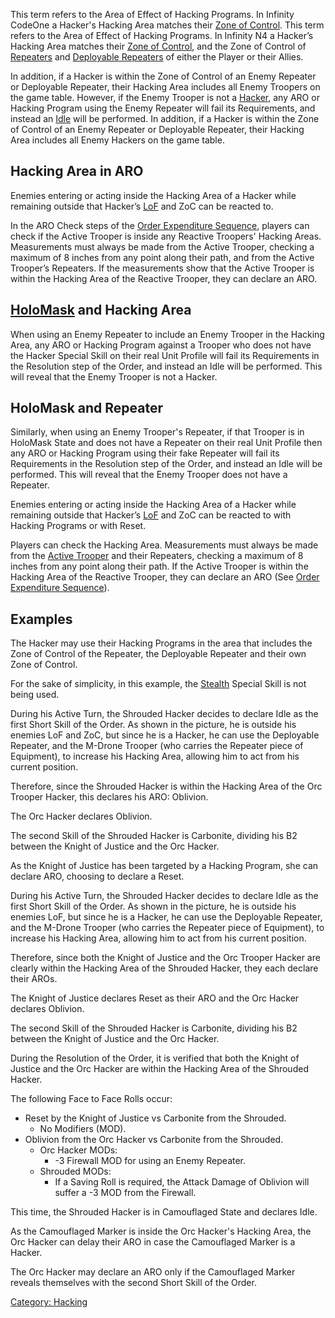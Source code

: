 {{section-hacking}}


{{c1}}
This term refers to the Area of Effect of Hacking Programs. In Infinity CodeOne a Hacker's Hacking Area matches their [[Zone of Control]]. 
{{c1end}}
{{n4}}
This term refers to the Area of Effect of Hacking Programs. In Infinity N4 a Hacker’s Hacking Area matches their [[Zone of Control]], and the Zone of Control of [[Repeater]]s and [[Deployable Repeater]]s of either the Player or their Allies.

{{update | 1.3, Nov 2022}}
In addition, if a Hacker is within the Zone of Control of an Enemy Repeater or Deployable Repeater, their Hacking Area includes all Enemy {{erratahighlight}}Troopers on the game table. However, if the Enemy Trooper is not a [[Hacker]], any ARO or Hacking Program using the Enemy Repeater will fail its Requirements, and instead an [[Idle]] will be performed.{{erratahighlight-end}}
{{update-end}}
{{original}}
In addition, if a Hacker is within the Zone of Control of an Enemy Repeater or Deployable Repeater, their Hacking Area includes all Enemy {{originalhighlight}}Hackers on the game table.{{originalhighlight-end}}
{{original-end}}


==Hacking Area in ARO==

{{update | PDF 2.1, July 2023}}
Enemies entering or acting inside the Hacking Area of a Hacker while remaining outside that Hacker’s [[LoF]] and ZoC can be reacted to.

{{erratahighblock}}
In the ARO Check steps of the [[Order Expenditure Sequence]], players can check if the Active Trooper is inside any Reactive Troopers' Hacking Areas. Measurements must always be made from the Active Trooper, checking a maximum of 8 inches from any point along their path, and from the Active Trooper’s Repeaters. If the measurements show that the Active Trooper is within the Hacking Area of the Reactive Trooper, they can declare an ARO.

==[[HoloMask]] and Hacking Area==
When using an Enemy Repeater to include an Enemy Trooper in the Hacking Area, any ARO or Hacking Program against a Trooper who does not have the Hacker Special Skill on their real Unit Profile will fail its Requirements in the Resolution step of the Order, and instead an Idle will be performed. This will reveal that the Enemy Trooper is not a Hacker.

==HoloMask and Repeater==
Similarly, when using an Enemy Trooper's Repeater, if that Trooper is in HoloMask State and does not have a Repeater on their real Unit Profile then any ARO or Hacking Program using their fake Repeater will fail its Requirements in the Resolution step of the Order, and instead an Idle will be performed. This will reveal that the Enemy Trooper does not have a Repeater.{{erratahighblock-end}}

{{update-end}}

{{original | 1.2, Jan 2022}}
Enemies entering or acting inside the Hacking Area of a Hacker while remaining outside that Hacker’s [[LoF]] and ZoC can be reacted to {{originalhighlight}}with Hacking Programs or with Reset{{originalhighlight-end}}.

{{originalhighblock}}Players can check the Hacking Area. Measurements must always be made from the [[Active Trooper]] and their Repeaters, checking a maximum of 8 inches from any point along their path. If the Active Trooper is within the Hacking Area of the Reactive Trooper, they can declare an ARO (See [[Order Expenditure Sequence]]).{{originalhighblock-end}}
{{original-end}}


== Examples ==
{{greybox-start | Example of Hacking Area }}
{{image | name=eng-hacking-area-1024.jpg | style=512border }}

The Hacker may use their Hacking Programs in the area that includes the Zone of Control of the Repeater, the Deployable Repeater and their own Zone of Control. 
{{greybox-end}}


{{n4end}}{{n4list}}
{{greybox-start | Example of Hacking Area and ARO Through a Repeater }}
{{image | name=eng-hacking-area-aro-1024.jpg | style=512border }}

{{update | PDF 2.1, July 2023}}
{{erratahighlight}}For the sake of simplicity, in this example, the [[Stealth]] Special Skill is not being used.{{erratahighlight-end}}

During his Active Turn, the Shrouded Hacker decides to declare Idle as the first Short Skill of the Order. As shown in the picture, he is outside his enemies LoF {{erratahighlight}}and ZoC{{erratahighlight-end}}, but since he is a Hacker, he can use the Deployable Repeater, and the M-Drone Trooper (who carries the Repeater piece of Equipment), to increase his Hacking Area, allowing him to act from his current position.

{{erratahighlight}}Therefore, since the Shrouded Hacker is within the Hacking Area of the Orc Trooper Hacker, this declares his ARO: Oblivion.{{erratahighlight-end}}

{{erratahighlight}}The Orc Hacker declares Oblivion.{{erratahighlight-end}}

The second Skill of the Shrouded Hacker is Carbonite, dividing his B2 between the Knight of Justice and the Orc Hacker.

{{erratahighlight}}As the Knight of Justice has been targeted by a Hacking Program, she can declare ARO, choosing to declare a Reset.{{erratahighlight-end}}
{{update-end}}

{{original}}
During his Active Turn, the Shrouded Hacker decides to declare Idle as the first Short Skill of the Order. As shown in the picture, he is outside his enemies LoF, but since he is a Hacker, he can use the Deployable Repeater, and the M-Drone Trooper (who carries the Repeater piece of Equipment), to increase his Hacking Area, allowing him to act from his current position. 

{{originalhighlight}}Therefore, since both the Knight of Justice and the Orc Trooper Hacker are clearly within the Hacking Area of the Shrouded Hacker, they each declare their AROs.{{originalhighlight-end}}

{{originalhighlight}}The Knight of Justice declares Reset as their ARO and the Orc Hacker declares Oblivion.{{originalhighlight-end}}

The second Skill of the Shrouded Hacker is Carbonite, dividing his B2 between the Knight of Justice and the Orc Hacker. 

{{originalhighlight}}During the Resolution of the Order, it is verified that both the Knight of Justice and the Orc Hacker are within the Hacking Area of the Shrouded Hacker.{{originalhighlight-end}}
{{original-end}}

The following Face to Face Rolls occur:
*Reset by the Knight of Justice vs Carbonite from the Shrouded.
** No Modifiers (MOD).
*Oblivion from the Orc Hacker vs  Carbonite from the Shrouded.
** Orc Hacker MODs:
*** -3 Firewall MOD for using an Enemy Repeater.
**Shrouded MODs:
*** If a Saving Roll is required, the Attack Damage of Oblivion will suffer a -3 MOD from the Firewall.
{{greybox-end}}


{{update | 1.3, Nov 2022}}
{{greybox-start | Example of Camouflaged State and ARO Through a Repeater }}
{{erratahighblock}}
This time, the Shrouded Hacker is in Camouflaged State and declares Idle.

As the Camouflaged Marker is inside the Orc Hacker's Hacking Area, the Orc Hacker can delay their ARO in case the Camouflaged Marker is a Hacker.

The Orc Hacker may declare an ARO only if the Camouflaged Marker reveals themselves with the second Short Skill of the Order.{{erratahighblock-end}}
{{greybox-end}}
{{update-end}}

{{n4end}}


{{section-hacking}}




[[Category: Hacking]]